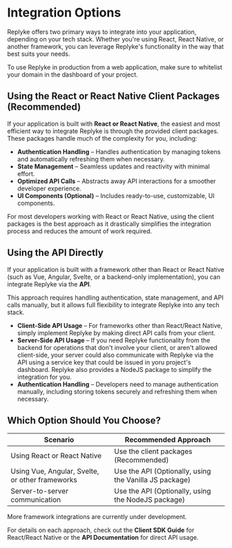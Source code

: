 
# Integration Options

Replyke offers two primary ways to integrate into your application, depending on your tech stack. Whether you're using React, React Native, or another framework, you can leverage Replyke's functionality in the way that best suits your needs.

<Callout type="warning" emoji="⚠️">
  To use Replyke in production from a web application, make sure to whitelist
  your domain in the dashboard of your project.
</Callout>

## Using the React or React Native Client Packages (Recommended)

If your application is built with **React or React Native**, the easiest and most efficient way to integrate Replyke is through the provided client packages. These packages handle much of the complexity for you, including:

- **Authentication Handling** – Handles authentication by managing tokens and automatically refreshing them when necessary.
- **State Management** – Seamless updates and reactivity with minimal effort.
- **Optimized API Calls** – Abstracts away API interactions for a smoother developer experience.
- **UI Components (Optional)** – Includes ready-to-use, customizable, UI components.

For most developers working with React or React Native, using the client packages is the best approach as it drastically simplifies the integration process and reduces the amount of work required.

## Using the API Directly

If your application is built with a framework other than React or React Native (such as Vue, Angular, Svelte, or a backend-only implementation), you can integrate Replyke via the **API**.

This approach requires handling authentication, state management, and API calls manually, but it allows full flexibility to integrate Replyke into any tech stack.

- **Client-Side API Usage** – For frameworks other than React/React Native, simply implement Replyke by making direct API calls from your client.
- **Server-Side API Usage** – If you need Replyke functionality from the backend for operations that don't involve your client, or aren't allowed client-side, your server could also communicate with Replyke via the API using a service key that could be issued in yoru project's dashboard. Replyke also provides a NodeJS package to simplify the integration for you.
- **Authentication Handling** – Developers need to manage authentication manually, including storing tokens securely and refreshing them when necessary.

## Which Option Should You Choose?

| Scenario                                        | Recommended Approach                  |
| ----------------------------------------------- | ------------------------------------- |
| Using React or React Native                     | Use the client packages (Recommended) |
| Using Vue, Angular, Svelte, or other frameworks | Use the API (Optionally, using the Vanilla JS package)                          |
| Server-to-server communication                  | Use the API (Optionally, using the NodeJS package)                          |

More framework integrations are currently under development.

For details on each approach, check out the **Client SDK Guide** for React/React Native or the **API Documentation** for direct API usage.
